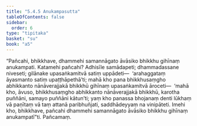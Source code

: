 ```yaml
---
title: "5.4.5 Anukampasutta"
tableOfContents: false
sidebar:
  order: 6
type: "tipitaka"
basket: "su"
book: "a5"
---
```



<DynamicBreadcrumb />

<Division number="235" book="a5">

<Paragraph number="1298" book="a5">
“Pañcahi, bhikkhave, dhammehi samannāgato āvāsiko bhikkhu gihīnaṃ anukampati. Katamehi pañcahi? Adhisīle samādapeti; dhammadassane niveseti; gilānake upasaṅkamitvā satiṃ uppādeti—  ‘arahaggataṃ āyasmanto satiṃ upaṭṭhāpethā’ti; mahā kho pana bhikkhusaṃgho abhikkanto nānāverajjakā bhikkhū gihīnaṃ upasaṅkamitvā āroceti—  ‘mahā kho, āvuso, bhikkhusaṃgho abhikkanto nānāverajjakā bhikkhū, karotha puññāni, samayo puññāni kātun’ti; yaṃ kho panassa bhojanaṃ denti lūkhaṃ vā paṇītaṃ vā taṃ attanā paribhuñjati, saddhādeyyaṃ na vinipāteti. Imehi kho, bhikkhave, pañcahi dhammehi samannāgato āvāsiko bhikkhu gihīnaṃ anukampatī”ti.

</Paragraph>
</Division>

<Paragraph number="1299" type="center" book="a5">
Pañcamaṃ.
</Paragraph>